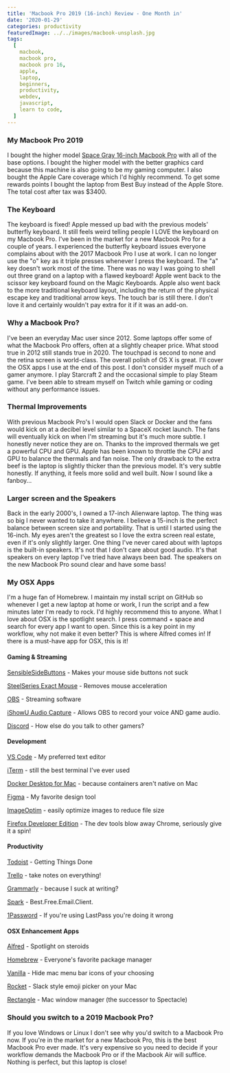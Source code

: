 ```yaml
---
title: 'Macbook Pro 2019 (16-inch) Review - One Month in'
date: '2020-01-29'
categories: productivity
featuredImage: ../../images/macbook-unsplash.jpg
tags:
  [
    macbook,
    macbook pro,
    macbook pro 16,
    apple,
    laptop,
    beginners,
    productivity,
    webdev,
    javascript,
    learn to code,
  ]
---
```


### My Macbook Pro 2019

I bought the higher model [Space Gray 16-inch Macbook Pro](https://www.apple.com/shop/buy-mac/macbook-pro/16-inch-space-gray-2.3ghz-8-core-processor-1tb) with all of the base options. I bought the higher model with the better graphics card because this machine is also going to be my gaming computer. I also bought the Apple Care coverage which I'd highly recommend. To get some rewards points I bought the laptop from Best Buy instead of the Apple Store. The total cost after tax was \$3400.

### The Keyboard

The keyboard is fixed! Apple messed up bad with the previous models' butterfly keyboard. It still feels weird telling people I LOVE the keyboard on my Macbook Pro. I've been in the market for a new Macbook Pro for a couple of years. I experienced the butterfly keyboard issues everyone complains about with the 2017 Macbook Pro I use at work. I can no longer use the "o" key as it triple presses whenever I press the keyboard. The "a" key doesn't work most of the time. There was no way I was going to shell out three grand on a laptop with a flawed keyboard! Apple went back to the scissor key keyboard found on the Magic Keyboards. Apple also went back to the more traditional keyboard layout, including the return of the physical escape key and traditional arrow keys. The touch bar is still there. I don't love it and certainly wouldn't pay extra for it if it was an add-on.

### Why a Macbook Pro?

I've been an everyday Mac user since 2012. Some laptops offer some of what the Macbook Pro offers, often at a slightly cheaper price. What stood true in 2012 still stands true in 2020. The touchpad is second to none and the retina screen is world-class. The overall polish of OS X is great. I'll cover the OSX apps I use at the end of this post. I don't consider myself much of a gamer anymore. I play Starcraft 2 and the occasional simple to play Steam game. I've been able to stream myself on Twitch while gaming or coding without any performance issues.

### Thermal Improvements

With previous Macbook Pro's I would open Slack or Docker and the fans would kick on at a decibel level similar to a SpaceX rocket launch. The fans will eventually kick on when I'm streaming but it's much more subtle. I honestly never notice they are on. Thanks to the improved thermals we get a powerful CPU and GPU. Apple has been known to throttle the CPU and GPU to balance the thermals and fan noise. The only drawback to the extra beef is the laptop is slightly thicker than the previous model. It's very subtle honestly. If anything, it feels more solid and well built. Now I sound like a fanboy...

### Larger screen and the Speakers

Back in the early 2000's, I owned a 17-inch Alienware laptop. The thing was so big I never wanted to take it anywhere. I believe a 15-inch is the perfect balance between screen size and portability. That is until I started using the 16-inch. My eyes aren't the greatest so I love the extra screen real estate, even if it's only slightly larger. One thing I've never cared about with laptops is the built-in speakers. It's not that I don't care about good audio. It's that speakers on every laptop I've tried have always been bad. The speakers on the new Macbook Pro sound clear and have some bass!

### My OSX Apps

I'm a huge fan of Homebrew. I maintain my install script on GitHub so whenever I get a new laptop at home or work, I run the script and a few minutes later I'm ready to rock. I'd highly recommend this to anyone. What I love about OSX is the spotlight search. I press command + space and search for every app I want to open. Since this is a key point in my workflow, why not make it even better? This is where Alfred comes in! If there is a must-have app for OSX, this is it!

#### Gaming & Streaming

[SensibleSideButtons](https://sensible-side-buttons.archagon.net/) - Makes your mouse side buttons not suck

[SteelSeries Exact Mouse](https://downloads.steelseriescdn.com/drivers/tools/steelseries-exactmouse-tool.dmg) - Removes mouse acceleration

[OBS](https://obsproject.com/welcome) - Streaming software

[iShowU Audio Capture](https://support.shinywhitebox.com/hc/en-us/articles/360030800592) - Allows OBS to record your voice AND game audio.

[Discord](https://discordapp.com/) - How else do you talk to other gamers?

#### Development

[VS Code](https://code.visualstudio.com/download) - My preferred text editor

[iTerm](https://iterm2.com) - still the best terminal I've ever used

[Docker Desktop for Mac](https://hub.docker.com/editions/community/docker-ce-desktop-mac) - because containers aren't native on Mac

[Figma](https://www.figma.com/downloads/) - My favorite design tool

[ImageOptim](https://imageoptim.com/mac) - easily optimize images to reduce file size

[Firefox Developer Edition](https://www.mozilla.org/en-US/firefox/developer/) - The dev tools blow away Chrome, seriously give it a spin!

#### Productivity

[Todoist](https://todoist.com/) - Getting Things Done

[Trello](https://trello.com) - take notes on everything!

[Grammarly](https://www.grammarly.com/) - because I suck at writing?

[Spark](https://sparkmailapp.com/) - Best.Free.Email.Client.

[1Password](https://1password.com/) - If you're using LastPass you're doing it wrong

#### OSX Enhancement Apps

[Alfred](https://www.alfredapp.com/) - Spotlight on steroids

[Homebrew](https://brew.sh/) - Everyone's favorite package manager

[Vanilla](https://matthewpalmer.net/vanilla/) - Hide mac menu bar icons of your choosing

[Rocket](https://matthewpalmer.net/rocket/) - Slack style emoji picker on your Mac

[Rectangle](https://rectangleapp.com/) - Mac window manager (the successor to Spectacle)

### Should you switch to a 2019 Macbook Pro?

If you love Windows or Linux I don't see why you'd switch to a Macbook Pro now. If you're in the market for a new Macbook Pro, this is the best Macbook Pro ever made. It's very expensive so you need to decide if your workflow demands the Macbook Pro or if the Macbook Air will suffice. Nothing is perfect, but this laptop is close!

